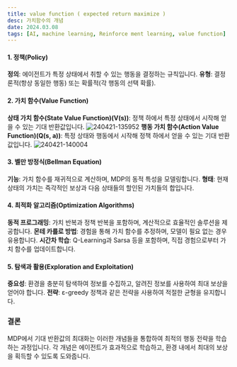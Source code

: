 ```yaml
---
title: value function ( expected return maximize )
desc: 가치함수의 개념
date: 2024.03.08
tags: [AI, machine learning, Reinforce ment learning, value function]
---
```



#### 1. 정책(Policy)
**정의**: 에이전트가 특정 상태에서 취할 수 있는 행동을 결정하는 규칙입니다.
**유형**: 결정론적(항상 동일한 행동) 또는 확률적(각 행동의 선택 확률).
  
#### 2. 가치 함수(Value Function)
**상태 가치 함수(State Value Function)(V(s))**: 정책 하에서 특정 상태에서 시작해 얻을 수 있는 기대 반환값입니다.
![240421-135952](/posts/2024-03-08/240421-135952.png)
**행동 가치 함수(Action Value Function)(Q(s, a))**: 특정 상태와 행동에서 시작해 정책 하에서 얻을 수 있는 기대 반환값입니다.
![240421-140004](/posts/2024-03-08/240421-140004.png)

#### 3. 벨만 방정식(Bellman Equation)
**기능**: 가치 함수를 재귀적으로 계산하며, MDP의 동적 특성을 모델링합니다.
**형태**: 현재 상태의 가치는 즉각적인 보상과 다음 상태들의 할인된 가치들의 합입니다.

#### 4. 최적화 알고리즘(Optimization Algorithms)
**동적 프로그래밍**: 가치 반복과 정책 반복을 포함하며, 계산적으로 효율적인 솔루션을 제공합니다.
**몬테 카를로 방법**: 경험을 통해 가치 함수를 추정하며, 모델이 필요 없는 경우 유용합니다.
**시간차 학습**: Q-Learning과 Sarsa 등을 포함하며, 직접 경험으로부터 가치 함수를 업데이트합니다.

#### 5. 탐색과 활용(Exploration and Exploitation)
**중요성**: 환경을 충분히 탐색하여 정보를 수집하고, 알려진 정보를 사용하여 최대 보상을 얻어야 합니다.
**전략**: ε-greedy 정책과 같은 전략을 사용하여 적절한 균형을 유지합니다.

### 결론
MDP에서 기대 반환값의 최대화는 이러한 개념들을 통합하여 최적의 행동 전략을 학습하는 과정입니다. 각 개념은 에이전트가 효과적으로 학습하고, 환경 내에서 최대의 보상을 획득할 수 있도록 도와줍니다.
